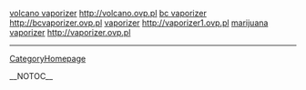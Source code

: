 <a href="http://volcano.ovp.pl">volcano vaporizer</a> http://volcano.ovp.pl 
<a href="http://bcvaporizer.ovp.pl">bc vaporizer</a> http://bcvaporizer.ovp.pl 
<a href="http://vaporizer1.ovp.pl">vaporizer</a> http://vaporizer1.ovp.pl 
<a href="http://vaporizer.ovp.pl">marijuana vaporizer</a> http://vaporizer.ovp.pl
----
[[CategoryHomepage]]

__NOTOC__